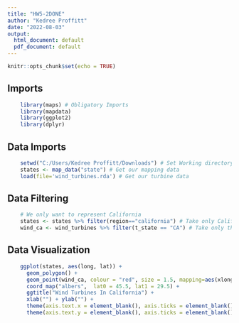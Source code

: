 ---
title: "HW5-2DONE"
author: "Kedree Proffitt"
date: "2022-08-03"
output:
  html_document: default
  pdf_document: default
---

```{r setup, include=FALSE}
knitr::opts_chunk$set(echo = TRUE)
```

## Imports

```{r}
    library(maps) # Obligatory Imports
    library(mapdata)
    library(ggplot2)
    library(dplyr)
```

## Data Imports

```{r}
    setwd("C:/Users/Kedree Proffitt/Downloads") # Set Working directory
    states <- map_data("state") # Get our mapping data
    load(file='wind_turbines.rda') # Get our turbine data
```

## Data Filtering

```{r}
    # We only want to represent California
    states <- states %>% filter(region=="california") # Take only California mapping data
    wind_ca <- wind_turbines %>% filter(t_state == "CA") # Take only the California turbines
```

## Data Visualization

```{r}
    ggplot(states, aes(long, lat)) +
      geom_polygon() +
      geom_point(wind_ca, colour = "red", size = 1.5, mapping=aes(xlong, ylat)) +
      coord_map("albers",  lat0 = 45.5, lat1 = 29.5) +
      ggtitle("Wind Turbines In California") +
      xlab("") + ylab("") +
      theme(axis.text.x = element_blank(), axis.ticks = element_blank()) +
      theme(axis.text.y = element_blank(), axis.ticks = element_blank())
```
